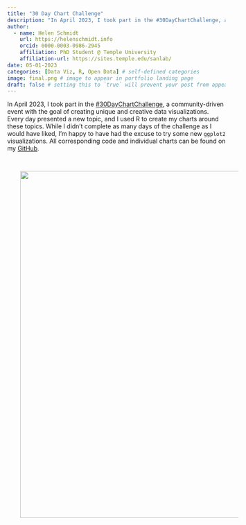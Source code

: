 ```yaml
---
title: "30 Day Chart Challenge"
description: "In April 2023, I took part in the #30DayChartChallenge, a month-long challenge to create creative data visualizations around a selection of topics."
author:
  - name: Helen Schmidt
    url: https://helenschmidt.info
    orcid: 0000-0003-0986-2945
    affiliation: PhD Student @ Temple University
    affiliation-url: https://sites.temple.edu/sanlab/ 
date: 05-01-2023
categories: [Data Viz, R, Open Data] # self-defined categories
image: final.png # image to appear in portfolio landing page
draft: false # setting this to `true` will prevent your post from appearing on your listing page until you're ready!
---
```


In April 2023, I took part in the [#30DayChartChallenge](https://30daychartchallenge.org/), a community-driven event with the goal of creating unique and creative data visualizations. Every day presented a new topic, and I used R to create my charts around these topics. While I didn't complete as many days of the challenge as I would have liked, I'm happy to have had the excuse to try some new `ggplot2` visualizations. All corresponding code and individual charts can be found on my [GitHub](https://github.com/hschmidt12/30DayChartChallenge-2023). 

<img src="final.png" width="800" height="800" style="float: left; position: relative; top: 0px; padding: 30px;"/>